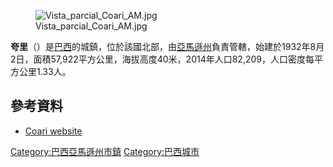 [[Image:Vista_parcial_Coari_AM.jpg|right]]

'''夸里'''（{{lang-pt|Coari}}）是[[巴西|巴西]]的城鎮，位於該國北部，由[[亞馬遜州_(巴西)|亞馬遜州]]負責管轄，始建於1932年8月2日，面積57,922平方公里，海拔高度40米，2014年人口82,209，人口密度每平方公里1.33人。

{{Coord|4|5|6|S|63|8|27|W|display=title}}

==參考資料==
* [http://www.coari.am.gov.br/ Coari website]{{Wayback|url=http://www.coari.am.gov.br/ |date=20160115044554 }}

{{Brazil-geo-stub}}
{{巴西亞馬遜州市鎮}}

[[Category:巴西亞馬遜州市鎮|Category:巴西亞馬遜州市鎮]]
[[Category:巴西城市|Category:巴西城市]]